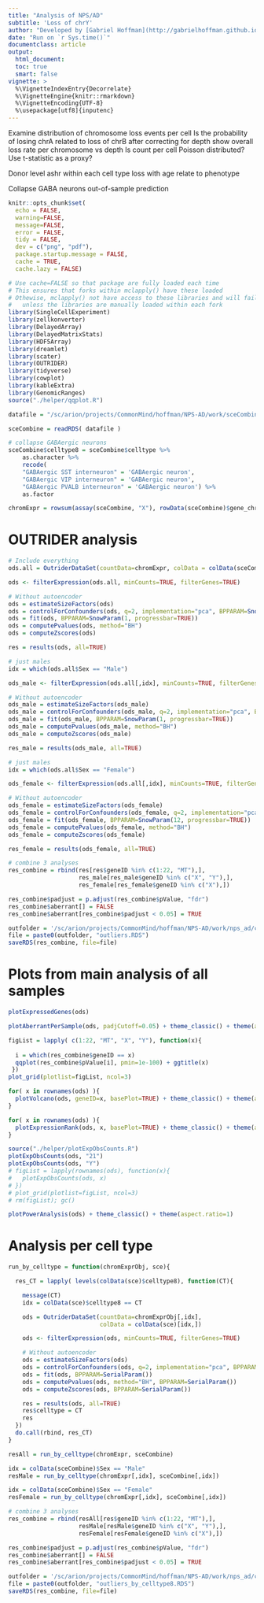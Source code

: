 ```yaml
---
title: "Analysis of NPS/AD"
subtitle: 'Loss of chrY'
author: "Developed by [Gabriel Hoffman](http://gabrielhoffman.github.io/)"
date: "Run on `r Sys.time()`"
documentclass: article
output: 
  html_document:
  toc: true
  smart: false
vignette: >
  %\VignetteIndexEntry{Decorrelate}
  %\VignetteEngine{knitr::rmarkdown}
  %\VignetteEncoding{UTF-8}
  %\usepackage[utf8]{inputenc}
---
```



<!--- 

cd /sc/arion/projects/CommonMind/hoffman/NPS-AD/work/nps_ad/
ml python git
git pull
R --vanilla

system("git pull")
rmarkdown::render('chrom_loss.Rmd');




# https://hoffmg01.u.hpc.mssm.edu/nps_ad/


# submit as job

DIR=`pwd`
echo '#!/bin/bash' > loss_of_Y.lsf 
echo "#BSUB -J loss_of_Y
#BSUB -P acc_CommonMind
#BSUB -q premium
#BSUB -n 36
#BSUB -R span[hosts=1]
#BSUB -W 12:00
#BSUB -o $DIR/loss_of_Y_%J.stdout
#BSUB -eo $DIR/loss_of_Y_%J.stderr
#BSUB -L /bin/bash

ml R/4.1.0-cairo libpng/16 python

R_LIBS_USER=/hpc/users/hoffmg01/.Rlib/R_410/
R_LIBS=$R_LIBS_USER:$R_LIBS

cd /hpc/users/hoffmg01/work/nps_ad

echo \"rmarkdown::render('loss_of_Y.Rmd')\" | R --vanilla
" >> loss_of_Y.lsf 

bsub < loss_of_Y.lsf

ml git
cd ~/build2/dreamlet
git pull
R CMD INSTALL .


--->

Examine distribution of chromosome loss events per cell 
  Is the probability of losing chrA related to loss of chrB after correcting for depth
  show overall loss rate per chromosome vs depth
  Is count per cell Poisson distributed?
  Use t-statistic as a proxy?


Donor level
  ashr within each cell type
  loss with age
  relate to phenotype

Collapse GABA neurons
  out-of-sample prediction



```r
knitr::opts_chunk$set(
  echo = FALSE,
  warning=FALSE,
  message=FALSE,
  error = FALSE,
  tidy = FALSE,
  dev = c("png", "pdf"),
  package.startup.message = FALSE,
  cache = TRUE,
  cache.lazy = FALSE)
```

```r
# Use cache=FALSE so that package are fully loaded each time
# This ensures that forks within mclapply() have these loaded
# Othewise, mclapply() not have access to these libraries and will fail 
#   unless the libraries are manually loaded within each fork
library(SingleCellExperiment)
library(zellkonverter)
library(DelayedArray)
library(DelayedMatrixStats)
library(HDF5Array)
library(dreamlet)
library(scater)
library(OUTRIDER)
library(tidyverse)
library(cowplot)
library(kableExtra)
library(GenomicRanges)
source("./helper/qqplot.R")
```


```r
datafile = "/sc/arion/projects/CommonMind/hoffman/NPS-AD/work/sceCombine_f1.RDS"

sceCombine = readRDS( datafile )

# collapse GABAergic neurons
sceCombine$celltype8 = sceCombine$celltype %>%
    as.character %>% 
    recode( 
    "GABAergic SST interneuron" = 'GABAergic neuron',
    "GABAergic VIP interneuron" = 'GABAergic neuron',
    "GABAergic PVALB interneuron" = 'GABAergic neuron') %>% 
    as.factor

chromExpr = rowsum(assay(sceCombine, "X"), rowData(sceCombine)$gene_chrom)
```

# OUTRIDER analysis
```r
# Include everything
ods.all = OutriderDataSet(countData=chromExpr, colData = colData(sceCombine))

ods <- filterExpression(ods.all, minCounts=TRUE, filterGenes=TRUE)

# Without autoencoder
ods = estimateSizeFactors(ods)
ods = controlForConfounders(ods, q=2, implementation="pca", BPPARAM=SnowParam(12, progressbar=TRUE))
ods = fit(ods, BPPARAM=SnowParam(1, progressbar=TRUE))
ods = computePvalues(ods, method="BH")
ods = computeZscores(ods)

res = results(ods, all=TRUE)
```




```r
# just males
idx = which(ods.all$Sex == "Male")

ods_male <- filterExpression(ods.all[,idx], minCounts=TRUE, filterGenes=TRUE)

# Without autoencoder
ods_male = estimateSizeFactors(ods_male)
ods_male = controlForConfounders(ods_male, q=2, implementation="pca", BPPARAM=SnowParam(12, progressbar=TRUE))
ods_male = fit(ods_male, BPPARAM=SnowParam(1, progressbar=TRUE))
ods_male = computePvalues(ods_male, method="BH")
ods_male = computeZscores(ods_male)

res_male = results(ods_male, all=TRUE)
```


```r
# just males
idx = which(ods.all$Sex == "Female")

ods_female <- filterExpression(ods.all[,idx], minCounts=TRUE, filterGenes=TRUE)

# Without autoencoder
ods_female = estimateSizeFactors(ods_female)
ods_female = controlForConfounders(ods_female, q=2, implementation="pca", BPPARAM=SnowParam(12, progressbar=TRUE))
ods_female = fit(ods_female, BPPARAM=SnowParam(12, progressbar=TRUE))
ods_female = computePvalues(ods_female, method="BH")
ods_female = computeZscores(ods_female)

res_female = results(ods_female, all=TRUE)
```

```r
# combine 3 analyses
res_combine = rbind(res[res$geneID %in% c(1:22, "MT"),],
                    res_male[res_male$geneID %in% c("X", "Y"),],
                    res_female[res_female$geneID %in% c("X"),])

res_combine$padjust = p.adjust(res_combine$pValue, "fdr")
res_combine$aberrant[] = FALSE
res_combine$aberrant[res_combine$padjust < 0.05] = TRUE

outfolder = '/sc/arion/projects/CommonMind/hoffman/NPS-AD/work/nps_ad/chrom_loss_results/'
file = paste0(outfolder, "outliers.RDS")
saveRDS(res_combine, file=file)
```


# Plots from main analysis of all samples
```r
plotExpressedGenes(ods)
```


```r
plotAberrantPerSample(ods, padjCutoff=0.05) + theme_classic() + theme(aspect.ratio=1)
```

```r
figList = lapply( c(1:22, "MT", "X", "Y"), function(x){
   
  i = which(res_combine$geneID == x)
  qqplot(res_combine$pValue[i], pmin=1e-100) + ggtitle(x)
 })
plot_grid(plotlist=figList, ncol=3)
```


```r
for( x in rownames(ods) ){
  plotVolcano(ods, geneID=x, basePlot=TRUE) + theme_classic() + theme(aspect.ratio=1)
}
```

```r
for( x in rownames(ods) ){
  plotExpressionRank(ods, x, basePlot=TRUE) + theme_classic() + theme(aspect.ratio=1)
}
```

```r
source("./helper/plotExpObsCounts.R")
plotExpObsCounts(ods, "21")
plotExpObsCounts(ods, "Y")
# figList = lapply(rownames(ods), function(x){
#   plotExpObsCounts(ods, x)  
# })
# plot_grid(plotlist=figList, ncol=3)
# rm(figList); gc()
```


```r
plotPowerAnalysis(ods) + theme_classic() + theme(aspect.ratio=1)
```


# Analysis per cell type
```r

run_by_celltype = function(chromExprObj, sce){

  res_CT = lapply( levels(colData(sce)$celltype8), function(CT){

    message(CT)
    idx = colData(sce)$celltype8 == CT

    ods = OutriderDataSet(countData=chromExprObj[,idx], 
                          colData = colData(sce)[idx,])

    ods <- filterExpression(ods, minCounts=TRUE, filterGenes=TRUE)

    # Without autoencoder
    ods = estimateSizeFactors(ods)
    ods = controlForConfounders(ods, q=2, implementation="pca", BPPARAM=SerialParam())
    ods = fit(ods, BPPARAM=SerialParam())
    ods = computePvalues(ods, method="BH", BPPARAM=SerialParam())
    ods = computeZscores(ods, BPPARAM=SerialParam())

    res = results(ods, all=TRUE)
    res$celltype = CT
    res
  })
  do.call(rbind, res_CT)
}

resAll = run_by_celltype(chromExpr, sceCombine)

idx = colData(sceCombine)$Sex == "Male"
resMale = run_by_celltype(chromExpr[,idx], sceCombine[,idx])

idx = colData(sceCombine)$Sex == "Female"
resFemale = run_by_celltype(chromExpr[,idx], sceCombine[,idx])

# combine 3 analyses
res_combine = rbind(resAll[res$geneID %in% c(1:22, "MT"),],
                    resMale[resMale$geneID %in% c("X", "Y"),],
                    resFemale[resFemale$geneID %in% c("X"),])

res_combine$padjust = p.adjust(res_combine$pValue, "fdr")
res_combine$aberrant[] = FALSE
res_combine$aberrant[res_combine$padjust < 0.05] = TRUE

outfolder = '/sc/arion/projects/CommonMind/hoffman/NPS-AD/work/nps_ad/chrom_loss_results/'
file = paste0(outfolder, "outliers_by_celltype8.RDS")
saveRDS(res_combine, file=file)
```










